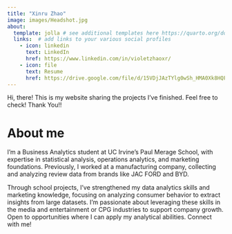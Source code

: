 ```yaml
---
title: "Xinru Zhao"
image: images/Headshot.jpg
about:
  template: jolla # see additional templates here https://quarto.org/docs/websites/website-about.html
  links:  # add links to your various social profiles
    - icon: linkedin
      text: LinkedIn
      href: https://www.linkedin.com/in/violetzhaoxr/
    - icon: file
      text: Resume
      href: https://drive.google.com/file/d/15VDjJAzTYlg0wSh_HMA0Xk8HQFSy7E5Z/view?usp=sharing
---
```



Hi, there! This is my website sharing the projects I've finished. Feel free to check! Thank You!!

# About me
I’m a Business Analytics student at UC Irvine’s Paul Merage School, with expertise in statistical analysis, operations analytics, and marketing foundations. Previously, I worked at a manufacturing company, collecting and analyzing review data from brands like JAC FORD and BYD. 

Through school projects, I’ve strengthened my data analytics skills and marketing knowledge, focusing on analyzing consumer behavior to extract insights from large datasets. I’m passionate about leveraging these skills in the media and entertainment or CPG industries to support company growth. Open to opportunities where I can apply my analytical abilities. Connect with me!


